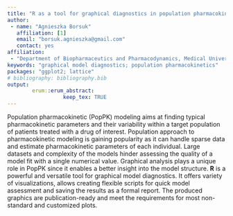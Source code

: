 ```yaml
---
title: "R as a tool for graphical diagnostics in population pharmacokinetic modeling"
author:
 - name: "Agnieszka Borsuk"
   affiliation: [1]
   email: "borsuk.agnieszka@gmail.com"
   contact: yes
affiliation:
 - "Department of Biopharmaceutics and Pharmacodynamics, Medical University of Gdańsk"
keywords: "graphical model diagnostics; population pharmacokinetics"
packages: "ggplot2; lattice"
# bibliography: bibliography.bib
output:  
        erum::erum_abstract:
                  keep_tex: TRUE
---
```


Population pharmacokinetic (PopPK) modeling aims at finding typical
pharmacokinetic parameters and their variability within a target
population of patients treated with a drug of interest. Population
approach to pharmacokinetic modeling is gaining popularity as it can
handle sparse data and estimate pharmacokinetic parameters of each
individual. Large datasets and complexity of the models hinder assessing
the quality of a model fit with a single numerical value. Graphical
analysis plays a unique role in PopPK since it enables a better insight
into the model structure. **R** is a powerful and versatile tool for
graphical model diagnostics. It offers variety of visualizations, allows
creating flexible scripts for quick model assessment and saving the
results as a formal report. The produced graphics are publication-ready
and meet the requirements for most non-standard and customized plots.

<!--  -->
<!--  -->
<!--  -->

